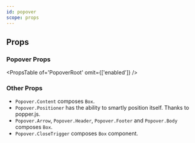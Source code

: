 ```yaml
---
id: popover
scope: props
---
```


## Props

### Popover Props

<PropsTable of='PopoverRoot' omit={['enabled']} />

### Other Props

- `Popover.Content` composes `Box`.
- `Popover.Positioner` has the ability to smartly position itself. Thanks to
  popper.js.
- `Popover.Arrow`, `Popover.Header`, `Popover.Footer` and `Popover.Body`
  composes `Box`.
- `Popover.CloseTrigger` composes `Box` component.
